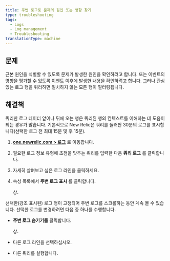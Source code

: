 ```yaml
---
title: 주변 로그로 문제의 원인 또는 영향 찾기
type: troubleshooting
tags:
  - Logs
  - Log management
  - Troubleshooting
translationType: machine
---
```


## 문제

근본 원인을 식별할 수 있도록 문제가 발생한 원인을 확인하려고 합니다. 또는 이벤트의 영향을 평가할 수 있도록 이벤트 이후에 발생한 내용을 확인하려고 합니다. 그러나 관심 있는 로그 행을 쿼리하면 일치하지 않는 모든 행이 필터링됩니다.

## 해결책

쿼리한 로그 데이터 앞이나 뒤에 오는 행은 쿼리된 행의 컨텍스트를 이해하는 데 도움이 되는 경우가 많습니다. 기본적으로 New Relic은 쿼리를 둘러싼 30분의 로그를 표시합니다(선택한 로그 전 최대 15분 및 후 15분).

1. **[one.newrelic.com > 로그](https://one.newrelic.com)** 로 이동합니다.

2. 필요한 로그 정보 유형에 초점을 맞추는 쿼리를 입력한 다음 **쿼리 로그** 를 클릭합니다.

3. 자세히 살펴보고 싶은 로그 라인을 클릭하세요.

4. 속성 목록에서 **주변 로그 표시** 를 클릭합니다.

   <Icon name="fe-eye"/>

   상.

선택한(강조 표시된) 로그 행이 고정되어 주변 로그를 스크롤하는 동안 계속 볼 수 있습니다. 선택한 로그를 변경하려면 다음 중 하나를 수행합니다.

* **주변 로그 숨기기를** 클릭합니다.

  <Icon name="eye-off"/>

  상.

* 다른 로그 라인을 선택하십시오.

* 다른 쿼리를 실행합니다.
